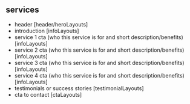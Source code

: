 
## services

- header [header/heroLayouts]
- introduction [infoLayouts]
- service 1 cta (who this service is for and short description/benefits) [infoLayouts]
- service 2 cta (who this service is for and short description/benefits) [infoLayouts]
- service 3 cta (who this service is for and short description/benefits) [infoLayouts]
- service 4 cta (who this service is for and short description/benefits) [infoLayouts]
- testimonials or success stories [testimonialLayouts]
- cta to contact [ctaLayouts]

<Meta of={Story} />

<Controls of={Story.Default} />
<Canvas of={Story.Default} sourceState="shown" />
